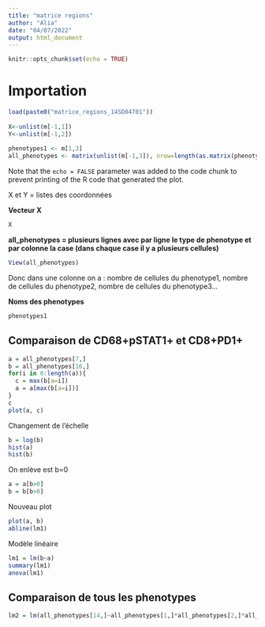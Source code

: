 ```yaml
---
title: "matrice regions"
author: "Alia"
date: "04/07/2022"
output: html_document
---
```


```r
knitr::opts_chunk$set(echo = TRUE)
```



# Importation
```r
load(paste0("matrice_regions_14SD04701"))
         
X<-unlist(m[-1,1])
Y<-unlist(m[-1,2])
      
phenotypes1 <- m[1,3]
all_phenotypes <- matrix(unlist(m[-1,3]), nrow=length(as.matrix(phenotypes1[[1]]))+1)#le +1 correspond a la case panel_present

```

Note that the `echo = FALSE` parameter was added to the code chunk to prevent printing of the R code that generated the plot.

X et Y = listes des coordonnées

**Vecteur X**
```r
X

```


**all_phenotypes = plusieurs lignes avec par ligne le type de phenotype et par colonne la case (dans chaque case il y a plusieurs cellules)**
```r
View(all_phenotypes)
```

Donc dans une colonne on a : nombre de cellules du phenotype1, nombre de cellules du phenotype2, nombre de cellules du phenotype3...

**Noms des phenotypes**
```r
phenotypes1
```


## Comparaison de CD68+pSTAT1+ et CD8+PD1+
```r
a = all_phenotypes[7,]
b = all_phenotypes[16,]
for(i in 0:length(a)){
  c = max(b[a=i])
  a = a[max(b[a=i])]
}
c
plot(a, c)
```
Changement de l'échelle
```r
b = log(b)
hist(a)
hist(b)
```



On enlève est b=0
```r
a = a[b>0]
b = b[b>0]
```

Nouveau plot
```r
plot(a, b)
abline(lm1)
```


Modèle linéaire
```r
lm1 = lm(b~a)
summary(lm1)
anova(lm1)
```

## Comparaison de tous les phenotypes
```r
lm2 = lm(all_phenotypes[14,]~all_phenotypes[1,]*all_phenotypes[2,]*all_phenotypes[3,]*all_phenotypes[4,]*all_phenotypes[5,]*all_phenotypes[6,]*all_phenotypes[7,]*all_phenotypes[8,]*all_phenotypes[9,]*all_phenotypes[10,]*all_phenotypes[11,]*all_phenotypes[12,]*all_phenotypes[13,]*all_phenotypes[15,]*all_phenotypes[16,]*all_phenotypes[17,]*all_phenotypes[18,]*all_phenotypes[20,]*all_phenotypes[21,])
```


